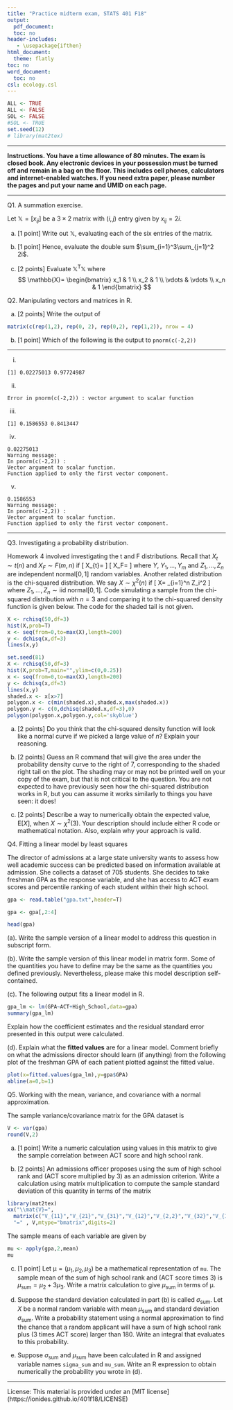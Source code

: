 ---
title: "Practice midterm exam, STATS 401 F18"
output:
  pdf_document:
  toc: no
header-includes:
   - \usepackage{ifthen}
html_document:
  theme: flatly
toc: no
word_document:
  toc: no
csl: ecology.csl
---
  

```{r preliminaries,echo=F,cache=F}
ALL <- TRUE
ALL <- FALSE
SOL <- FALSE
#SOL <- TRUE
set.seed(12)
# library(mat2tex)
```


\ifthenelse{\isodd{1}}{
 \newcommand\exam[1]{#1} %% exam paper
 \newcommand\solution[1]{}
}{ 
 \newcommand\exam[1]{} %% solutions
 \newcommand\solution[1]{ {\bf Solution}. {#1}}
} 

\newcommand\mat[1]{\mathbb{#1}}
\renewcommand\vec[1]{\boldsymbol{\mathrm{#1}}}
\newcommand\vect[1]{\vec{#1}}
\newcommand\transpose{{\scriptscriptstyle \mathrm{T}}}
\newcommand\prob{\mathrm{P}}
\newcommand\E{\mathrm{E}}
\newcommand\SE{\mathrm{SE}}
\newcommand\code[1]{\texttt{#1}}

\newcommand\normal{\mathrm{normal}}
\newcommand\iid{\mathrm{iid}}
\newcommand\MVN{\mathrm{MVN}}
\newcommand\RSS{\mathrm{RSS}}
\newcommand\SST{\mathrm{SST}}
\newcommand\pval{\mathrm{pval}}
\newcommand\var{\mathrm{Var}}
\newcommand\sd{\mathrm{SD}}
\newcommand\sdSample{\mathrm{sd}}
\newcommand\varSample{\mathrm{var}}
\newcommand\cov{\mathrm{Cov}}
\newcommand\covSample{\mathrm{cov}}
\newcommand\corSample{\mathrm{cor}}
\newcommand\cor{\mathrm{Cor}}

\newcommand\actMult{3}

\exam{
$\quad\quad\quad$ \textbf{Name}:

$\quad\quad\quad$ \textbf{UMID}:
}

-----------
  
**Instructions. You have a time allowance of 80 minutes.  The exam is closed book. Any electronic devices in your possession must be turned off and remain in a bag on the floor. This includes cell phones, calculators and internet-enabled watches. If you need extra paper, please number the pages and put your name and UMID on each page.**
  
-----------

\exam{  
  
{\bf You are not allowed to bring any notes into the exam.}

{\bf The following formulas will be provided. To use these formulas properly, you need to make appropriate definitions of the necessary quantities.}

(1)$\quad\quad\mathbf{b}=\big(\mathbb{X}^\top \mathbb{X} \big)^{-1}\, \mathbb{X}^\top\mathbf{y}$

(2)$\quad\quad\var(\hat{\mathbf{\beta}})= \sigma^2 \big( \mathbb{X}^\top \mathbb{X} \big)^{-1}$

(3)$\quad\quad\var(\mathbb{A}\mathbf{Y})=\mathbb{A}\var(\mathbf{Y})\mathbb{A}^\top$

(4)$\quad\quad\var(X)=\E\big[ (X-\E[X])^2\big] = \E[X^2]-\big(\E[X]\big)^2$

(5)$\quad\quad\cov(X,Y)=\E\big[ \big(X-\E[X]\big)\big(Y-\E[Y]\big)\big] = \E[XY]-\E[X]\,\E[Y]$

\vspace{1cm} 

From \code{?pnorm}:

\code{pnorm(q, mean = 0, sd = 1)\\
qnorm(p, mean = 0, sd = 1)\\
q: vector of quantiles.\\
p: vector of probabilities.\\
}

}

\exam{\newpage}

Q1. A summation exercise.

Let $\mat{X}=[x_{ij}]$ be a $3\times 2$ matrix with $(i,j)$ entry given by $x_{ij}=2i$.

(a) [1 point] Write out $\mat{X}$, evaluating each of the six entries of the matrix.

\exam{\vspace{5cm}}

\solution{

\[ \mat{X}=\begin{bmatrix} 2 & 2 \\ 4& 4 \\ 6 & 6 \end{bmatrix}\]
}

(b) [1 point] Hence, evaluate the double sum $\sum_{i=1}^3\sum_{j=1}^2 2i$.

\exam{\vspace{5cm}}

\solution{

$\sum_{i=1}^3\sum_{j=1}^2 2i = 24$.

}

(c) [2 points] Evaluate $\mat{X}^\transpose\mat{X}$ where
$$
\mat{X}=
\begin{bmatrix}
x_1 & 1 \\
x_2 & 1 \\
\vdots & \vdots  \\
x_n & 1
\end{bmatrix}
$$

\solution{

\[\mat{X}^\transpose\mat{X} = \begin{bmatrix}
\sum_{i=1}^n x_i^2 & \sum_{i=1}^n x_i \\
\sum_{i=1}^n x_i & n
\end{bmatrix}\]
}

\exam{\newpage}

Q2. Manipulating vectors and matrices in R.

(a) [2 points] Write the output of 
```{r, eval = F}
matrix(c(rep(1,2), rep(0, 2), rep(0,2), rep(1,2)), nrow = 4)
```

\solution{
\[
\begin{bmatrix}
1 & 0 \\
1 & 0 \\
0 & 1 \\
0 & 1
\end{bmatrix}
\]
}

\exam{\vspace{9cm}}

(b) [1 point] Which of the following is the output to `pnorm(c(-2,2))`


---------------------------


(i) 
```
[1] 0.02275013 0.97724987
```

(ii) 
```
Error in pnorm(c(-2,2)) : vector argument to scalar function
```

(iii) 
```
[1] 0.1586553 0.8413447
```

(iv) 
```
0.02275013
Warning message:
In pnorm(c(-2,2)) :
Vector argument to scalar function. 
Function applied to only the first vector component.
```

(v) 
```
0.1586553
Warning message:
In pnorm(c(-2,2)) :
Vector argument to scalar function. 
Function applied to only the first vector component.
```


------------------


\solution{(i)}

\exam{\newpage}


Q3. Investigating a probability distribution. 

Homework 4 involved investigating the t and F distributions. Recall that $X_{t}\sim t(n)$ and $X_F\sim F(m,n)$ if
\[
X_{t}=\frac{Y}{\sqrt{\sum_{j=1}^n Z_j^2/n}}
\]
\[
X_F=\frac{\sum_{i=1}^m Y_i^2/m}{\sum_{j=1}^n Z_j^2/n}
\]
where $Y$, $Y_1,\dots,Y_m$ and $Z_1,\dots,Z_n$ are independent $\normal[0,1]$ random variables.
Another related distribution is the chi-squared distribution. We say $X\sim\chi^2(n)$ if
\[
X= \sum_{i=1}^n Z_i^2
\]
where $Z_1,\dots,Z_n\sim\iid \; \normal[0,1]$.
Code simulating a sample from the chi-squared distribution with $n=3$ and comparing it to the chi-squared density function is given below. The code for the shaded tail is not given.

```{r echo=T,eval=F}
X <- rchisq(50,df=3)
hist(X,prob=T)
x <- seq(from=0,to=max(X),length=200)
y <- dchisq(x,df=3)
lines(x,y)
```


```{r, echo=F,eval=T,out.width="100mm",fig.width=6,fig.height=4}
set.seed(81)
X <- rchisq(50,df=3)
hist(X,prob=T,main="",ylim=c(0,0.25))
x <- seq(from=0,to=max(X),length=200)
y <- dchisq(x,df=3)
lines(x,y)
shaded.x <- x[x>7]
polygon.x <- c(min(shaded.x),shaded.x,max(shaded.x))
polygon.y <- c(0,dchisq(shaded.x,df=3),0)  
polygon(polygon.x,polygon.y,col='skyblue')

```

(a) [2 points] Do you think that the chi-squared density function will look like a normal curve if we picked a large value of $n$? Explain your reasoning.

\solution{
Yes. $X$ is written as a sum of $n$ random variables, so as $n$ gets large a central limit theorem should apply. We could also note that these random variables all have the same distribution and they are independent, so we do not expect any single event to dominate the sum. For the examples we have seen in class, if a variable is the sum of many contributions and no single contribution dominates then a normal approximation is appropriate.
}

\exam{\newpage}

(b) [2 points] Guess an R command that will give the area under the probability density curve to the right of 7, corresponding to the shaded right tail on the plot. The shading may or may not be printed well on your copy of the exam, but that is not critical to the question. You are not expected to have previously seen how the chi-squared distribution works in R, but you can assume it works similarly to things you have seen: it does!

\solution{
`1-pchisq(6,df=3)`
}

\exam{\vspace{9cm}}

(c) [2 points] Describe a way to numerically obtain the expected value, $\E[X]$, when $X\sim\chi^2(3)$. Your description should include either R code or mathematical notation. Also, explain why your approach is valid.

\solution{
The expected value of a random variable is the average of a large number of draws from that distribution. Therefore, we can numerically obtain the expected value from a large sample obtained using `rchisq()`, for example `mean(rchisq(10000,df=3))`. This will not give an exact answer, since there will be some chance variation in the sample average, but for a large sample it will be close.
}

\exam{\vspace{9cm}}


\exam{\newpage}

Q4. Fitting a linear model by least squares 

The director of admissions at a large state university wants to assess how well academic success can be predicted based on information available at admission. 
She collects a dataset of 705 students.
She decides to take freshman GPA as the response variable, and she has access to ACT exam scores and percentile ranking of each student within their high school. 

```{r read_data}
gpa <- read.table("gpa.txt",header=T)
```

```{r clean_data,echo=F}
gpa <- gpa[,2:4]
```

```{r head}
head(gpa)
```

(a). Write the sample version of a linear model to address this question in subscript form.

\solution{[2 points]

The model is
\[ y_i=b_1x_{i1}+b_2x_{i2}+b_3+e_i,
\quad i=1,\dots,n
\]
where $y_i$ is freshman GPA for as the response variable for student $i$, $x_{i1}$ is the ACT exam score for this student, $x_{i2}$ is the percentile ranking of the student within their high school, and $n=705$. $e_i$ is the residual error for student $i$. $b_1$, $b_2$ and $b_3$ are coefficients chosen by least squares. 
}

\exam{\newpage}

(b). Write the sample version of this linear model in matrix form. Some of the quantities you have to define may be the same as the quantities you defined previously. Nevertheless, please make this model description self-contained. 

\solution{[2 points]

The model is
\[ \vect{y}=\mat{X}\vect{b} + \vect{e},
\]
where

\begin{itemize}
\item $\vect{y}=(y_1,\dots,y_n)$ is a vector of freshman GPA scores with $n=705$

\item $\mat{X}=[x_{ij}]$ is a $n\times 3$ matrix with $x_{i1}$ being the ACT exam score for student $i$, $x_{i2}$ being the percentile ranking of the student within their high school, and $x_{i3}=1$ for $i=1,\dots,n$.

\item $\vect{b}=(b_1,b_2,b_3)$ is a vector of coefficients, chosen by least squares.

\item $\vect{e}=(e_1,\dots,e_n)$ is a vector of residuals.

\item All vectors are interpreted as column vectors.

\end{itemize}

}

\exam{\vspace{11cm}}

(c). The following output fits a linear model in R.
```{r lm_patients}
gpa_lm <- lm(GPA~ACT+High_School,data=gpa) 
summary(gpa_lm)
```
Explain how the coefficient estimates and the residual standard error presented in this output were calculated.

\solution{[2 points]

The coefficient estimates are the vector $\vect{b}$ from F2, calculated by least squares using the formula
\[
\vect{b}=\big(\mat{X}^\transpose \mat{X}\big)^{-1} \mat{X}^\transpose \vect{y}.
\]
}

\exam{\vspace{8cm}}

(d). Explain what the __fitted values__ are for a linear model. Comment briefly on what the admissions director should learn (if anything) from the following plot of the freshman GPA of each patient plotted against the fitted value.
```{r fitted_patients}
plot(x=fitted.values(gpa_lm),y=gpa$GPA)
abline(a=0,b=1)
```

\solution{[2 points]

The fitted values are the values of the response variables with the rersidual errors removed. The vector $\vect{\hat y}=(\hat y_1,\dots,\hat y_n)$ of fitted values is calculated as
\[
\vect{\hat y}= \mat{X}\vect{b} = \mat{X}\big(\mat{X}^\transpose \mat{X}\big)^{-1} \mat{X}^\transpose \vect{y}.
\]
Plotting the response against the fitted values, we see that the explanatory variables can explain around 1 GPA point out of the total spread of around 3 GPA points. Other things to look for are (a) there are no noticeable extreme points, known as outliers; (b) the points are roughly football shaped, but with somewhat higher variability at lower values of fitted GPA.
}

\exam{\vspace{8cm}}

\exam{\newpage}

Q5. Working with the mean, variance, and covariance with a normal approximation.

The sample variance/covariance matrix for the GPA dataset is
```{r}
V <- var(gpa)
round(V,2)
```

(a) [1 point] Write a numeric calculation using values in this matrix to give the sample correlation between ACT score and high school rank.

\solution{
}

\exam{\vspace{6cm}}

(b) [2 points] An admissions officer proposes using the sum of high school rank and (ACT score multiplied by $\actMult$) as an admission criterion. Write a calculation using matrix multiplication to compute the sample standard deviation of this quantity in terms of the matrix
```{r,results='asis',echo=FALSE,cache=FALSE}
library(mat2tex)
xx("\\mat{V}=",
  matrix(c("V_{11}","V_{21}","V_{31}","V_{12}","V_{2,2}","V_{32}","V_{13}","V_{23}","V_{33}"),3,3),
  "=" , V,mtype="bmatrix",digits=2)
```

\exam{\newpage}


The sample means of each variable are given by
```{r}
mu <- apply(gpa,2,mean)
mu
``` 

(c) [1 point] Let $\vec{\mu}=(\mu_1,\mu_2,\mu_3)$ be a mathematical representation of `mu`. 
The sample mean of the sum of high school rank and (ACT score times $\actMult$) is $\mu_\mathrm{sum}=\mu_2+3\mu_3$.
Write a matrix calculation to give $\mu_\mathrm{sum}$ in terms of $\vec{\mu}$.

\exam{\vspace{4cm}}

(d) Suppose the standard deviation calculated in part (b) is called $\sigma_\mathrm{sum}$. 
Let $X$ be a normal random variable with mean $\mu_\mathrm{sum}$ and standard deviation $\sigma_\mathrm{sum}$. Write a probability statement using a normal approximation to find the chance that a random applicant will have a sum of high school rank plus ($\actMult$ times ACT score) larger than 180. Write an integral that evaluates to this probability.

\exam{\vspace{4cm}}

(e) Suppose $\sigma_\mathrm{sum}$ and $\mu_\mathrm{sum}$ have been calculated in R and assigned variable names `sigma_sum` and `mu_sum`. Write an R expression to obtain numerically the probability you wrote in (d).


\exam{\vspace{4cm}}



--------
License: This material is provided under an [MIT license] (https://ionides.github.io/401f18/LICENSE)


